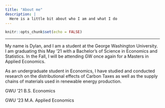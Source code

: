 ```yaml
---
title: "About me"
description: |
  Here is a little bit about who I am and what I do
---
```


```r
knitr::opts_chunk$set(echo = FALSE)
```

------------------------------------------------------------------------

My name is Dylan, and I am a student at the George Washington University. I am graduating this May '21 with a Bachelor's of Science in Economics and Statistics. In the Fall, I will be attending GW once again for a Masters in Applied Economics.

As an undergraduate student in Economics, I have studied and conducted research on the distributional effects of Carbon Taxes as well as the supply chains of materials used in renewable energy production.

GWU '21 B.S. Economics

GWU '23 M.A. Applied Economics
